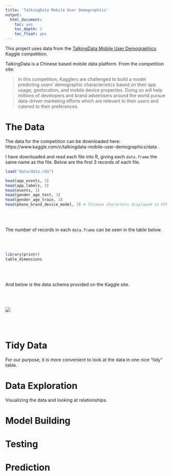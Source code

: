 ```yaml
---
title: 'TalkingData Mobile User Demographics'
output: 
  html_document:
    toc: yes
    toc_depth: 2
    toc_float: yes
---
```


This project uses data from the [TalkingData Mobile User Demographics](https://www.kaggle.com/c/talkingdata-mobile-user-demographics) Kaggle 
competition. 

TalkingData is a Chinese based mobile data platform. From the competition site:

>In this competition, Kagglers are challenged to build a model predicting users’ 
>demographic characteristics based on their app usage, geolocation, and mobile 
>device properties. Doing so will help millions of developers and brand 
>advertisers around the world pursue data-driven marketing efforts which are 
>relevant to their users and catered to their preferences.

# The Data

The data for the competition can be downloaded here: https://www.kaggle.com/c/talkingdata-mobile-user-demographics/data .

I have downloaded and read each file into R, giving each `data.frame` the same 
name as the file. Below are the first 3 records of each file.

```r
load("data/data.rda")
```

```r
head(app_events, 3)
head(app_labels, 3)
head(events, 3)
head(gender_age_test, 3)
head(gender_age_train, 3)
head(phone_brand_device_model, 3) # Chinese characters displayed in UTF-8 codes
```

<br><br>

The number of records in each `data.frame` can be seen in the table below.

<br><br>

```r
library(printr)
table_dimensions
```

<br><br>

And below is the data schema provided on the Kaggle site.

<br><br>

![](img/schema.png)

<br><br>

# Tidy Data

For our purpose, it is more convenient to look at the data in one nice "tidy"
table. 

# Data Exploration

Visualizing the data and looking at relationships.

# Model Building

# Testing

# Prediction